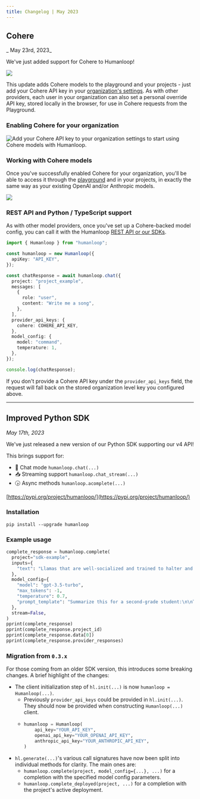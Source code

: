 ```yaml
---
title: Changelog | May 2023
---
```


## Cohere

_ May 23rd, 2023_

We've just added support for Cohere to Humanloop!

<img src="../../assets/images/200aec1-Screenshot_2023-05-24_at_08.16.32.png" />

This update adds Cohere models to the playground and your projects - just add your Cohere API key in your [organization's settings](https://app.humanloop.com/account/api-keys). As with other providers, each user in your organization can also set a personal override API key, stored locally in the browser, for use in Cohere requests from the Playground.

### Enabling Cohere for your organization

<img src="../../assets/images/d831ba3-image.png" alt="Add your Cohere API key to your organization settings to start using Cohere models with Humanloop." />

### Working with Cohere models

Once you've successfully enabled Cohere for your organization, you'll be able to access it through the [playground](https://app.humanloop.com/playground) and in your projects, in exactly the same way as your existing OpenAI and/or Anthropic models.

<img src="../../assets/images/0c55331-image.png" />

### REST API and Python / TypeScript support

As with other model providers, once you've set up a Cohere-backed model config, you can call it with the Humanloop [REST API or our SDKs](/docs/api-reference/sdks).

```typescript
import { Humanloop } from "humanloop";

const humanloop = new Humanloop({
  apiKey: "API_KEY",
});

const chatResponse = await humanloop.chat({
  project: "project_example",
  messages: [
    {
      role: "user",
      content: "Write me a song",
    },
  ],
  provider_api_keys: {
    cohere: COHERE_API_KEY,
  },
  model_config: {
    model: "command",
    temperature: 1,
  },
});

console.log(chatResponse);
```

If you don't provide a Cohere API key under the `provider_api_keys` field, the request will fall back on the stored organization level key you configured above.

---

## Improved Python SDK

_May 17th, 2023_

We've just released a new version of our Python SDK supporting our v4 API!

This brings support for:

- 💬 Chat mode `humanloop.chat(...)`
- 📥 Streaming support `humanloop.chat_stream(...)`
- 🕟 Async methods `humanloop.acomplete(...)`

[https://pypi.org/project/humanloop/](https://pypi.org/project/humanloop/)

### Installation

`pip install --upgrade humanloop`

### Example usage

```python
complete_response = humanloop.complete(
  project="sdk-example",
  inputs={
    "text": "Llamas that are well-socialized and trained to halter and lead after weaning and are very friendly and pleasant to be around. They are extremely curious and most will approach people easily. However, llamas that are bottle-fed or over-socialized and over-handled as youth will become extremely difficult to handle when mature, when they will begin to treat humans as they treat each other, which is characterized by bouts of spitting, kicking and neck wrestling.[33]",
  },
  model_config={
    "model": "gpt-3.5-turbo",
    "max_tokens": -1,
    "temperature": 0.7,
    "prompt_template": "Summarize this for a second-grade student:\n\nText:\n{{text}}\n\nSummary:\n",
  },
  stream=False,
)
pprint(complete_response)
pprint(complete_response.project_id)
pprint(complete_response.data[0])
pprint(complete_response.provider_responses)
```

### Migration from `0.3.x`

For those coming from an older SDK version, this introduces some breaking changes. A brief highlight of the changes:

- The client initialization step of `hl.init(...)` is now `humanloop = Humanloop(...)`.
  - Previously `provider_api_keys` could be provided in `hl.init(...)`. They should now be provided when constructing `Humanloop(...)` client.
  - ```python
    humanloop = Humanloop(
        api_key="YOUR_API_KEY",
        openai_api_key="YOUR_OPENAI_API_KEY",
        anthropic_api_key="YOUR_ANTHROPIC_API_KEY",
    )
    ```
- `hl.generate(...)`'s various call signatures have now been split into individual methods for clarity. The main ones are:
  - `humanloop.complete(project, model_config={...}, ...)` for a completion with the specified model config parameters.
  - `humanloop.complete_deployed(project, ...)` for a completion with the project's active deployment.
